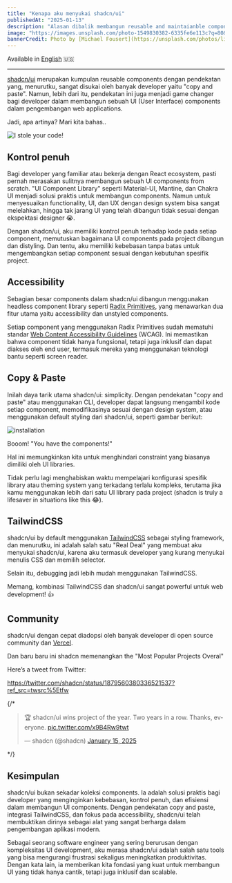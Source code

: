 ```yaml
---
title: "Kenapa aku menyukai shadcn/ui"
publishedAt: "2025-01-13"
description: "Alasan dibalik membangun reusable and maintaianble components menggunakan shadcn/ui"
image: "https://images.unsplash.com/photo-1549830382-6335fe6e113c?q=80&w=1974&auto=format&fit=crop&ixlib=rb-4.0.3&ixid=M3wxMjA3fDB8MHxwaG90by1wYWdlfHx8fGVufDB8fHx8fA%3D%3D"
bannerCredit: Photo by [Michael Fousert](https://unsplash.com/photos/lighted-incandescent-lamp-RCw5oZPCHiY)
---
```


Available in [English](/blog/why-i-love-shadcn-ui) 🇺🇸

---

[shadcn/ui](https://ui.shadcn.com/) merupakan kumpulan reusable components dengan pendekatan yang, menurutku, sangat disukai oleh banyak developer yaitu "copy and paste". Namun, lebih dari itu, pendekatan ini juga menjadi game changer bagi developer dalam membangun sebuah UI (User Interface) components dalam pengembangan web applications.

Jadi, apa artinya? Mari kita bahas..

![I stole your code!](/images/meme/stole-code.jpeg)

## Kontrol penuh

Bagi developer yang familiar atau bekerja dengan React ecosystem, pasti pernah merasakan sulitnya membangun sebuah UI components from scratch. "UI Component Library" seperti Material-UI, Mantine, dan Chakra UI menjadi solusi praktis untuk membangun components. Namun untuk menyesuaikan functionality, UI, dan UX dengan design system bisa sangat melelahkan, hingga tak jarang UI yang telah dibangun tidak sesuai dengan ekspektasi designer 😭.

Dengan shadcn/ui, aku memiliki kontrol penuh terhadap kode pada setiap component, memutuskan bagaimana UI components pada project dibangun dan distyling. Dan tentu, aku memiliki kebebasan tanpa batas untuk mengembangkan setiap component sesuai dengan kebutuhan spesifik project.

## Accessibility

Sebagian besar components dalam shadcn/ui dibangun menggunakan headless component library seperti [Radix Primitives](https://www.radix-ui.com/primitives), yang menawarkan dua fitur utama yaitu accessibility dan unstyled components.

Setiap component yang menggunakan Radix Primitives sudah mematuhi standar [Web Content Accessibility Guidelines](https://www.w3.org/TR/WCAG21/) (WCAG). Ini memastikan bahwa component tidak hanya fungsional, tetapi juga inklusif dan dapat diakses oleh end user, termasuk mereka yang menggunakan teknologi bantu seperti screen reader.

## Copy & Paste

Inilah daya tarik utama shadcn/ui: simplicity. Dengan pendekatan "copy and paste" atau menggunakan CLI, developer dapat langsung mengambil kode setiap component, memodifikasinya sesuai dengan design system, atau menggunakan default styling dari shadcn/ui, seperti gambar berikut:

![installation](/images/shadcn-installation.png)

Booom! "You have the components!"

Hal ini memungkinkan kita untuk menghindari constraint yang biasanya dimiliki oleh UI libraries.

Tidak perlu lagi menghabiskan waktu mempelajari konfigurasi spesifik library atau theming system yang terkadang terlalu kompleks, terutama jika kamu menggunakan lebih dari satu UI library pada project (shadcn is truly a lifesaver in situations like this 😂).

## TailwindCSS

shadcn/ui by default menggunakan [TailwindCSS](https://tailwindcss.com/) sebagai styling framework, dan menurutku, ini adalah salah satu "Real Deal" yang membuat aku menyukai shadcn/ui, karena aku termasuk developer yang kurang menyukai menulis CSS dan memilih selector.

Selain itu, debugging jadi lebih mudah menggunakan TailwindCSS.

Memang, kombinasi TailwindCSS dan shadcn/ui sangat powerful untuk web development! 👍

## Community

shadcn/ui dengan cepat diadopsi oleh banyak developer di open source community dan [Vercel](https://vercel.com/).

Dan baru baru ini shadcn memenangkan the "Most Popular Projects Overal"

Here’s a tweet from Twitter:

https://twitter.com/shadcn/status/1879560380336521537?ref_src=twsrc%5Etfw

{/* <blockquote class="twitter-tweet"><p lang="en" dir="ltr">🏆 shadcn/ui wins project of the year. Two years in a row. Thanks, everyone. <a href="https://t.co/x9B4Rw9twt">pic.twitter.com/x9B4Rw9twt</a></p>&mdash; shadcn (@shadcn) <a href="https://twitter.com/shadcn/status/1879560380336521537?ref_src=twsrc%5Etfw">January 15, 2025</a></blockquote> <script async src="https://platform.twitter.com/widgets.js" charset="utf-8"></script> */}

## Kesimpulan

shadcn/ui bukan sekadar koleksi components. Ia adalah solusi praktis bagi developer yang menginginkan kebebasan, kontrol penuh, dan efisiensi dalam membangun UI components. Dengan pendekatan copy and paste, integrasi TailwindCSS, dan fokus pada accessibility, shadcn/ui telah membuktikan dirinya sebagai alat yang sangat berharga dalam pengembangan aplikasi modern.

Sebagai seorang software engineer yang sering berurusan dengan kompleksitas UI development, aku merasa shadcn/ui adalah salah satu tools yang bisa mengurangi frustrasi sekaligus meningkatkan produktivitas. Dengan kata lain, ia memberikan kita fondasi yang kuat untuk membangun UI yang tidak hanya cantik, tetapi juga inklusif dan scalable.


